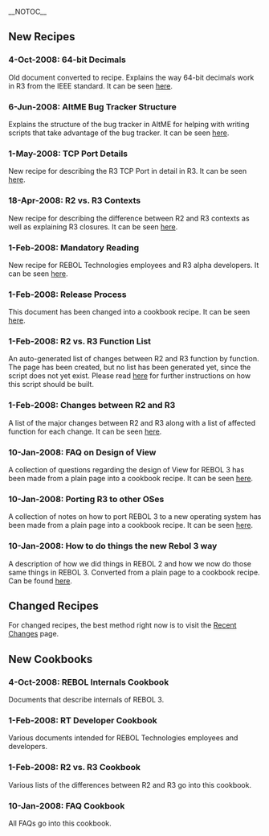 __NOTOC__
== New Recipes ==

=== 4-Oct-2008: 64-bit Decimals ===

Old document converted to recipe. Explains the way 64-bit decimals work in R3 from the IEEE standard. It can be seen [[Decimals-64|here]].

=== 6-Jun-2008: AltME Bug Tracker Structure ===

Explains the structure of the bug tracker in AltME for helping with writing scripts that take advantage of the bug tracker. It can be seen [[AltME Bug Tracker Structure|here]].

=== 1-May-2008: TCP Port Details ===

New recipe for describing the R3 TCP Port in detail in R3. It can be seen [[TCP Port Details|here]].

=== 18-Apr-2008: R2 vs. R3 Contexts ===

New recipe for describing the difference between R2 and R3 contexts as well as explaining R3 closures. It can be seen [[R2 vs. R3 Contexts|here]].

=== 1-Feb-2008: Mandatory Reading ===

New recipe for REBOL Technologies employees and R3 alpha developers. It can be seen [[Mandatory Reading|here]].

=== 1-Feb-2008: Release Process ===

This document has been changed into a cookbook recipe. It can be seen [[Release Process|here]].

=== 1-Feb-2008: R2 vs. R3 Function List ===

An auto-generated list of changes between R2 and R3 function by function. The page has been created, but no list has been generated yet, since the script does not yet exist. Please read [[R2 vs. R3 function list|here]] for further instructions on how this script should be built.

=== 1-Feb-2008: Changes between R2 and R3 ===

A list of the major changes between R2 and R3 along with a list of affected function for each change. It can be seen [[Changes between R2 and R3|here]].

=== 10-Jan-2008: FAQ on Design of View ===

A collection of questions regarding the design of View for REBOL 3 has been made from a plain page into a cookbook recipe. It can be seen [[FAQ on Design of View|here]].

=== 10-Jan-2008: Porting R3 to other OSes ===

A collection of notes on how to port REBOL 3 to a new operating system has been made from a plain page into a cookbook recipe. It can be seen [[Porting Recipe|here]].

=== 10-Jan-2008: How to do things the new Rebol 3 way ===

A description of how we did things in REBOL 2 and how we now do those same things in REBOL 3. Converted from a plain page to a cookbook recipe. Can be found [[How to do things the new Rebol 3 way|here]].

== Changed Recipes ==

For changed recipes, the best method right now is to visit the [[Special:Recentchanges|Recent Changes]] page.

== New Cookbooks ==

=== 4-Oct-2008: REBOL Internals Cookbook ===

Documents that describe internals of REBOL 3.

=== 1-Feb-2008: RT Developer Cookbook ===

Various documents intended for REBOL Technologies employees and developers.

=== 1-Feb-2008: R2 vs. R3 Cookbook ===

Various lists of the differences between R2 and R3 go into this cookbook.

=== 10-Jan-2008: FAQ Cookbook ===

All FAQs go into this cookbook.